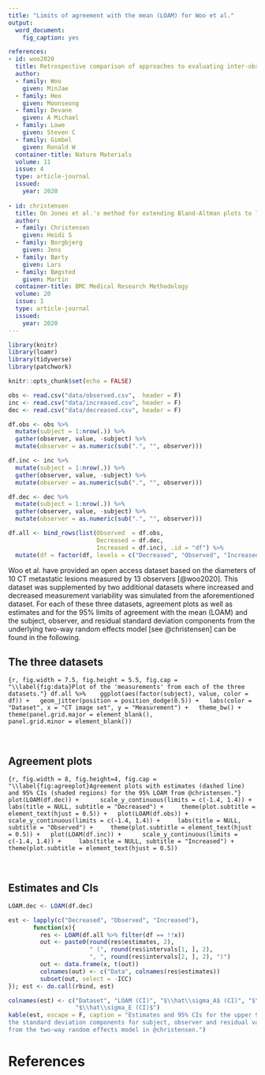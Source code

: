 ```yaml
---
title: "Limits of agreement with the mean (LOAM) for Woo et al."
output:
  word_document: 
    fig_caption: yes

references:
- id: woo2020
  title: Retrospective comparison of approaches to evaluating inter-observer variability in CT tumour measurements in an academic health centre
  author:
  - family: Woo
    given: MinJae
  - family: Heo
    given: Moonseong
  - family: Devane
    given: A Michael
  - family: Lowe
    given: Steven C
  - family: Gimbel
    given: Ronald W
  container-title: Nature Materials
  volume: 11
  issue: 4
  type: article-journal
  issued:
    year: 2020
    
- id: christensen
  title: On Jones et al.'s method for extending Bland-Altman plots to limits of agreement with the mean for multiple observers
  author:
  - family: Christensen
    given: Heidi S
  - family: Borgbjerg
    given: Jens
  - family: Børty
    given: Lars
  - family: Bøgsted
    given: Martin
  container-title: BMC Medical Research Methodology
  volume: 20
  issue: 1
  type: article-journal
  issued:
    year: 2020
---
```



```r
library(knitr)
library(loamr)
library(tidyverse)
library(patchwork)

knitr::opts_chunk$set(echo = FALSE)
```

```r
obs <- read.csv("data/observed.csv",  header = F)
inc <- read.csv("data/increased.csv", header = F)
dec <- read.csv("data/decreased.csv", header = F)

df.obs <- obs %>% 
  mutate(subject = 1:nrow(.)) %>% 
  gather(observer, value, -subject) %>% 
  mutate(observer = as.numeric(sub(".", "", observer)))

df.inc <- inc %>% 
  mutate(subject = 1:nrow(.)) %>% 
  gather(observer, value, -subject) %>% 
  mutate(observer = as.numeric(sub(".", "", observer)))

df.dec <- dec %>% 
  mutate(subject = 1:nrow(.)) %>% 
  gather(observer, value, -subject) %>% 
  mutate(observer = as.numeric(sub(".", "", observer)))

df.all <- bind_rows(list(Observed  = df.obs, 
                         Decreased = df.dec, 
                         Increased = df.inc), .id = "df") %>% 
  mutate(df = factor(df, levels = c("Decreased", "Observed", "Increased")))
```


Woo et al. have provided an open access dataset based on the diameters of 10 CT 
metastatic lesions measured by 13 observers [@woo2020]. This dataset was 
supplemented by two additional datasets where increased and decreased measurement 
variability was simulated from the aforementioned dataset. For each of these three
datasets, agreement plots as well as estimates and 
for the 95% limits of agreement with the mean (LOAM) and the subject, observer, 
and residual standard deviation components from the underlying two-way random 
effects model [see @christensen] can be found in the following.

## The three datasets
```{r, fig.width = 7.5, fig.height = 5.5, fig.cap = "\\label{fig:data}Plot of the 'measurements' from each of the three datasets."}
df.all %>% 
  ggplot(aes(factor(subject), value, color = df)) +
  geom_jitter(position = position_dodge(0.5)) +
  labs(color = "Dataset", x = "CT image set", y = "Measurement") +
  theme_bw() + theme(panel.grid.major = element_blank(),
                     panel.grid.minor = element_blank())
```

&nbsp;

## Agreement plots
```{r, fig.width = 8, fig.height=4, fig.cap = "\\label{fig:agreeplot}Agreement plots with estimates (dashed line) and 95% CIs (shaded regions) for the 95% LOAM from @christensen."}
plot(LOAM(df.dec)) + 
    scale_y_continuous(limits = c(-1.4, 1.4)) +
    labs(title = NULL, subtitle = "Decreased") +
    theme(plot.subtitle = element_text(hjust = 0.5)) +
  plot(LOAM(df.obs)) + 
    scale_y_continuous(limits = c(-1.4, 1.4)) +
    labs(title = NULL, subtitle = "Observed") +
    theme(plot.subtitle = element_text(hjust = 0.5)) +
  plot(LOAM(df.inc)) + 
    scale_y_continuous(limits = c(-1.4, 1.4)) +
    labs(title = NULL, subtitle = "Increased") +
    theme(plot.subtitle = element_text(hjust = 0.5)) 
```

&nbsp;

## Estimates and CIs 

```r
LOAM.dec <- LOAM(df.dec)

est <- lapply(c("Decreased", "Observed", "Increased"), 
       function(x){
         res <- LOAM(df.all %>% filter(df == !!x))
         out <- paste0(round(res$estimates, 2), 
                       " (", round(res$intervals[1, ], 2), 
                       ", ", round(res$intervals[2, ], 2), ")")
         out <- data.frame(x, t(out))
         colnames(out) <- c("Data", colnames(res$estimates))
         subset(out, select = -ICC)
}); est <- do.call(rbind, est)

colnames(est) <- c("Dataset", "LOAM (CI)", "$\\hat\\sigma_A$ (CI)", "$\\hat\\sigma_B$ (CI)",
                   "$\\hat\\sigma_E (CI)$")
kable(est, escape = F, caption = "Estimates and 95% CIs for the upper 95% LOAM and 
the standard deviation components for subject, observer and residual variation ($\\sigma_A$, $\\sigma_B$, and $\\sigma_E$, respectively)
from the two-way random effects model in @christensen.")
```

# References